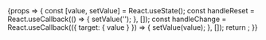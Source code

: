 

<Meta title='SearchInput' component={SearchInput} />

<Canvas>
	<Story name='Basic'>
		{props => {
			const [value, setValue] = React.useState();
			const handleReset = React.useCallback(() => {
				setValue('');
			}, []);
			const handleChange = React.useCallback(({ target: { value } }) => {
				setValue(value);
			}, []);
			return <SearchInput placeholder='Search with collection' onReset={handleReset} onChange={handleChange} value={value} />;
		}}
	</Story>
</Canvas>
